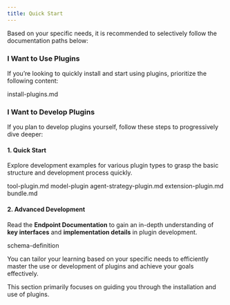 ```yaml
---
title: Quick Start
---
```



Based on your specific needs, it is recommended to selectively follow the documentation paths below:

### I Want to Use Plugins

If you’re looking to quickly install and start using plugins, prioritize the following content:

<Card title="install-plugins.md" icon="link" href="install-plugins.md">
  install-plugins.md
</Card>

### I Want to Develop Plugins

If you plan to develop plugins yourself, follow these steps to progressively dive deeper:

#### 1. Quick Start

Explore development examples for various plugin types to grasp the basic structure and development process quickly.

<Card title="tool-plugin.md" icon="link" href="develop-plugins/tool-plugin.md">
  tool-plugin.md
</Card>

<Card title="model-plugin" icon="link" href="develop-plugins/model-plugin/">
  model-plugin
</Card>

<Card title="agent-strategy-plugin.md" icon="link" href="develop-plugins/agent-strategy-plugin.md">
  agent-strategy-plugin.md
</Card>

<Card title="extension-plugin.md" icon="link" href="develop-plugins/extension-plugin.md">
  extension-plugin.md
</Card>

<Card title="bundle.md" icon="link" href="develop-plugins/bundle.md">
  bundle.md
</Card>

#### 2. Advanced Development

Read the **Endpoint Documentation** to gain an in-depth understanding of **key interfaces** and **implementation details** in plugin development.

<Card title="schema-definition" icon="link" href="../schema-definition/">
  schema-definition
</Card>

You can tailor your learning based on your specific needs to efficiently master the use or development of plugins and achieve your goals effectively.

This section primarily focuses on guiding you through the installation and use of plugins.
